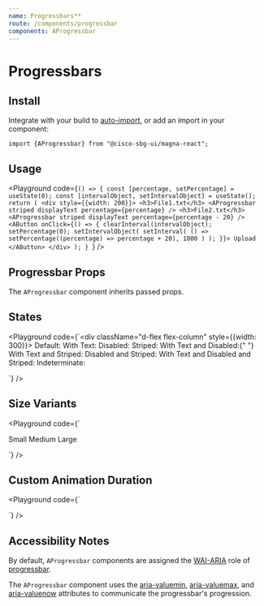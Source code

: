 ```yaml
---
name: Progressbars**
route: /components/progressbar
components: AProgressbar
---
```


# Progressbars

## Install

Integrate with your build to [auto-import](/#integrating), or add an import in your component:

```
import {AProgressbar} from "@cisco-sbg-ui/magna-react";
```

## Usage

<Playground
  code={`() => {
  const [percentage, setPercentage] = useState(0);
  const [intervalObject, setIntervalObject] = useState();
  return (
    <div style={{width: 200}}>
      <h3>File1.txt</h3>
      <AProgressbar striped displayText percentage={percentage} />
      <h3>File2.txt</h3>
      <AProgressbar striped displayText percentage={percentage - 20} />
      <AButton
        onClick={() => {
          clearInterval(intervalObject);
          setPercentage(0);
          setIntervalObject(
            setInterval(
              () => setPercentage((percentage) => percentage + 20),
              1000
            )
          );
        }}>
        Upload
      </AButton>
    </div>
  );
}
`}
/>

## Progressbar Props

The `AProgressbar` component inherits passed props.

<Props of="AProgressbar" />

## States

<Playground
  code={`<div className="d-flex flex-column" style={{width: 300}}>
  Default: <AProgressbar percentage={50} />
  With Text: <AProgressbar displayText percentage={50} />
  Disabled: <AProgressbar disabled percentage={50} />
  Striped: <AProgressbar striped percentage={50} />
  With Text and Disabled:{" "}
  <AProgressbar disabled displayText percentage={50} />
  With Text and Striped: <AProgressbar
    striped
    displayText
    percentage={50}
  />
  Disabled and Striped: <AProgressbar striped disabled percentage={50} />
  With Text and Disabled and Striped: <AProgressbar
    displayText
    striped
    disabled
    percentage={50}
  />
  Indeterminate: <AProgressbar
    indeterminate />

</div>
`}
/>

## Size Variants

<Playground
  code={`<div>
  Small
  <AProgressbar size="small" indeterminate />
   <AProgressbar size="small" striped percentage={40} />
  Medium
  <AProgressbar size="medium" indeterminate />
  <AProgressbar size="medium" striped percentage={40} />
  Large
  <AProgressbar size="large" indeterminate />
  <AProgressbar size="large" striped percentage={40} />
</div>
`}
/>

## Custom Animation Duration

<Playground
  code={`<div>
  <AProgressbar animationDuration="2s" indeterminate />
  <AProgressbar animationDuration="2s" striped percentage={40} />
</div>
`}
/>

## Accessibility Notes

By default, `AProgressbar` components are assigned the [WAI-ARIA](https://www.w3.org/WAI/standards-guidelines/aria/) role of [progressbar](https://www.w3.org/TR/wai-aria/#progressbar).

The `AProgressbar` component uses the [aria-valuemin](https://www.w3.org/TR/wai-aria/#aria-valuemin), [aria-valuemax](https://www.w3.org/TR/wai-aria/#aria-valuemax), and [aria-valuenow](https://www.w3.org/TR/wai-aria/#aria-valuenow) attributes to communicate the progressbar's progression.
